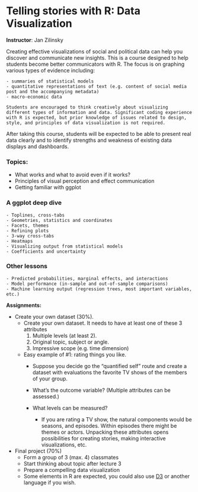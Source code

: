 # Telling stories with R: Data Visualization {.unnumbered}

**Instructor**: Jan Zilinsky

Creating effective visualizations of social and political data can help you discover and communicate new insights. This is a course designed to help students become better communicators with R. The focus is on graphing various types of evidence including:


	- summaries of statistical models
	- quantitative representations of text (e.g. content of social media post and the accompanying metadata)
	- macro-economic data

	Students are encouraged to think creatively about visualizing different types of information and data. Significant coding experience with R is expected, but prior knowledge of issues related to design, style, and principles of data visualization is not required. 

After taking this course, students will be expected to be able to present real data clearly and to identify strengths and weakness of existing data displays and dashboards.

### Topics:

- What works and what to avoid even if it works?
- Principles of visual perception and effect communication
- Getting familiar with ggplot

### A ggplot deep dive

	- Toplines, cross-tabs
	- Geometries, statistics and coordinates
	- Facets, themes
	- Refining plots
	- 3-way cross-tabs
	- Heatmaps
	- Visualizing output from statistical models
	- Coefficients and uncertainty
	
### Other lessons

	- Predicted probabilities, marginal effects, and interactions
	- Model performance (in-sample and out-of-sample comparisons) 
	- Machine learning output (regression trees, most important variables, etc.)


**Assignments:**


- Create your own dataset (30%).
	- Create your own dataset. It needs to have at least one of these 3 attributes
		1. Multiple levels (at least 2).
		2. Original topic, subject or angle.
		3. Impressive scope (e.g. time dimension)
	- Easy example of #1: rating things you like.
		- Suppose you decide go the “quantified self” route and create a dataset with evaluations the favorite TV shows of the members of your group.
		- What’s the outcome variable? (Multiple attributes can be assessed.)
		- What levels can be measured?

			- If you are rating a TV show, the natural components would be seasons, and episodes. Within episodes there might be themes or actors. Unpacking these attributes opens possibilities for creating stories, making interactive visualizations, etc.


- Final project (70%)
	- Form a group of 3 (max. 4) classmates
	- Start thinking about topic after lecture 3
	- Prepare a compelling data visualization 
	- Some elements in R are expected, you could also use [D3](https://github.com/scotthmurray/d3-book) or another language if you wish.

